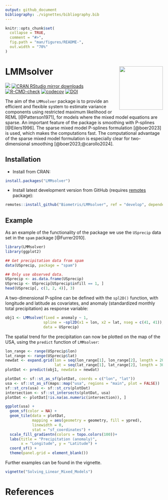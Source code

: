 ---
output: github_document
bibliography: ./vignettes/bibliography.bib
---

<!-- README.md is generated from README.Rmd. Please edit that file -->

```{r, include = FALSE}
knitr::opts_chunk$set(
  collapse = TRUE,
  comment = "#>",
  fig.path = "man/figures/README-",
  out.width = "70%"
)
```

# LMMsolver <img src="man/figures/logo.png" align="right" height="139" alt="" />

[![](https://www.r-pkg.org/badges/version/LMMsolver)](https://www.r-pkg.org/pkg/LMMsolver)
[![CRAN RStudio mirror downloads](https://cranlogs.r-pkg.org/badges/LMMsolver)](https://www.r-pkg.org/pkg/LMMsolver)
[![R-CMD-check](https://github.com/Biometris/LMMsolver/workflows/R-CMD-check/badge.svg)](https://github.com/Biometris/LMMsolver/actions?workflow=R-CMD-check)
[![codecov](https://codecov.io/gh/Biometris/LMMsolver/branch/main/graph/badge.svg)](https://app.codecov.io/gh/Biometris/LMMsolver)
[![DOI](https://zenodo.org/badge/DOI/10.5281/zenodo.14527379.svg)](https://doi.org/10.5281/zenodo.14527379)

The aim of the `LMMsolver` package is to provide an efficient and flexible system to estimate variance components using restricted maximum likelihood or REML [@Patterson1971], for models where the mixed model equations are sparse. An important feature of the package is smoothing with P-splines [@Eilers1996]. The sparse mixed model P-splines formulation [@boer2023] is used, which makes the computations fast. The computational advantage of the sparse mixed model formulation is especially clear for two-dimensional smoothing [@boer2023;@carollo2024].

<!-- The aim of the `LMMsolver` package is to provide an efficient and flexible system to estimate variance components using restricted maximum likelihood or REML [@Patterson1971], for models where the mixed model equations are sparse [@boer2023]. An example of an application is using splines to model spatial [@Rodriguez-Alvarez2018; @Boer2020] or temporal [@Bustos-Korts2019] trends. Another example is mixed model Quantitative Trait Locus (QTL) analysis for multiparental populations, allowing for heterogeneous residual variance and design matrices with Identity-By-Descent (IBD) probabilities [@Li2021]. -->

## Installation

* Install from CRAN:

```{r, eval = FALSE}
install.packages("LMMsolver")
```

* Install latest development version from GitHub (requires [remotes](https://github.com/r-lib/remotes) package):

```{r, eval = FALSE}
remotes::install_github("Biometris/LMMsolver", ref = "develop", dependencies = TRUE)
```

## Example

As an example of the functionality of the package we use the `USprecip` data set in the `spam` package [@Furrer2010].

```{r USprecip data}
library(LMMsolver)
library(ggplot2)

## Get precipitation data from spam
data(USprecip, package = "spam")

## Only use observed data.
USprecip <- as.data.frame(USprecip)
USprecip <- USprecip[USprecip$infill == 1, ]
head(USprecip[, c(1, 2, 4)], 3)
```

A two-dimensional P-spline can be defined with the `spl2D()` function, with longitude and latitude as covariates, and anomaly (standardized monthly total precipitation) as response variable:

```{r runobj}
obj1 <- LMMsolve(fixed = anomaly ~ 1,
                 spline = ~spl2D(x1 = lon, x2 = lat, nseg = c(41, 41)),
                 data = USprecip)
```

<!-- The summary function gives a table with the effective dimensions and the penalty parameters: -->

<!-- ```{r ED_USprecip} -->
<!-- summary(obj1) -->
<!-- ``` -->

The spatial trend for the precipitation can now be plotted on the map of the USA, using the `predict` function of `LMMsolver`: 

```{r Plot_USprecip, fig.alt="Precipitation anomaly USA"}
lon_range <- range(USprecip$lon)
lat_range <- range(USprecip$lat)
newdat <- expand.grid(lon = seq(lon_range[1], lon_range[2], length = 200),
                      lat = seq(lat_range[1], lat_range[2], length = 300))
plotDat <- predict(obj1, newdata = newdat)

plotDat <- sf::st_as_sf(plotDat, coords = c("lon", "lat"))
usa <- sf::st_as_sf(maps::map("usa", regions = "main", plot = FALSE))
sf::st_crs(usa) <- sf::st_crs(plotDat)
intersection <- sf::st_intersects(plotDat, usa)
plotDat <- plotDat[!is.na(as.numeric(intersection)), ]

ggplot(usa) + 
  geom_sf(color = NA) +
  geom_tile(data = plotDat, 
            mapping = aes(geometry = geometry, fill = ypred), 
            linewidth = 0,
            stat = "sf_coordinates") +
  scale_fill_gradientn(colors = topo.colors(100))+
  labs(title = "Precipitation (anomaly)", 
       x = "Longitude", y = "Latitude") +
  coord_sf() +
  theme(panel.grid = element_blank())
```

Further examples can be found in the vignette.
```r
vignette("Solving_Linear_Mixed_Models")
```

# References
